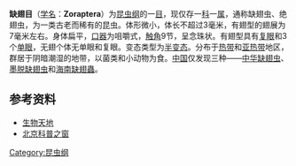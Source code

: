 {{Automatic taxobox
| name = 缺翅虫
|fossil_range= {{fossilrange|145|0}}<small>[[白垩纪|白垩纪]]至今</small>
| image =
| image_width = 200px
| image_caption = ''Zorotypus hubbardi''
| authority = Silvestri，1913
| taxon = Zorotypus
}}
'''缺翅目'''（[[学名|学名]]：'''Zoraptera'''）为[[昆虫纲|昆虫纲]]的一[[目_(生物)|目]]，现仅存一[[科_(生物)|科]]一[[属_(生物)|属]]，通称缺翅虫、绝翅虫，为一类古老而稀有的昆虫。体形微小，体长不超过3毫米，有翅型的翅展为7毫米左右。身体扁平，[[口器|口器]]为咀嚼式，[[触角|触角]]9节，呈念珠状。有翅型具有[[复眼|复眼]]和3个[[单眼|单眼]]，无翅个体无单眼和复眼。变态类型为[[半变态|半变态]]。分布于[[热带|热带]]和[[亚热带|亚热带]]地区，群居于阴暗潮湿的地带，以菌类和小动物为食。[[中国|中国]]仅发现三种——[[中华缺翅虫|中华缺翅虫]]、[[墨脱缺翅虫|墨脱缺翅虫]]和[[海南缺翅蟲|海南缺翅蟲]]。

==参考资料==
* [https://web.archive.org/web/20101224010713/http://www.csdyzx.com/swtd/kunchong/quechimu/qchm.htm 生物天地]
* [https://web.archive.org/web/20080629042116/http://www.bjkp.gov.cn/bjkpzc/tszr/kcsj/kcam/25646.shtml 北京科普之窗]
{{Taxonbar|from=Q540502}}

[[Category:昆虫纲|Category:昆虫纲]]